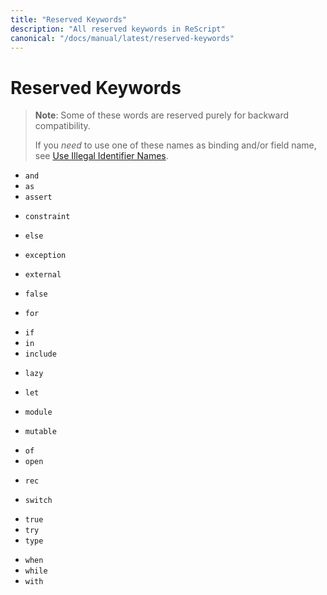 ```yaml
---
title: "Reserved Keywords"
description: "All reserved keywords in ReScript"
canonical: "/docs/manual/latest/reserved-keywords"
---
```


# Reserved Keywords

> **Note**: Some of these words are reserved purely for backward compatibility.
>
> If you _need_ to use one of these names as binding and/or field name, see [Use Illegal Identifier Names](use-illegal-identifier-names.md).

- `and`
- `as`
- `assert`


<!-- - `begin` -->


<!-- - `class` -->
- `constraint`


<!-- - `do` -->
<!-- - `done` -->


- `else`
<!-- - `end` -->
<!-- - `esfun` -->
- `exception`
- `external`


- `false`
- `for`
<!-- - `fun` -->
<!-- - `function` -->
<!-- - `functor` -->


- `if`
- `in`
- `include`
<!-- - `inherit` -->
<!-- - `initializer` -->


- `lazy`
- `let`


- `module`
- `mutable`


<!-- - `new` -->
<!-- - `nonrec` -->


<!-- - `object` -->
- `of`
- `open`
<!-- - `or` -->


<!-- - `pri` -->
<!-- - `pub` -->


- `rec`


<!-- - `sig` -->
<!-- - `struct` -->
- `switch`


<!-- - `then` -->
- `true`
- `try`
- `type`


<!-- - `val` -->
<!-- - `virtual` -->


- `when`
- `while`
- `with`
